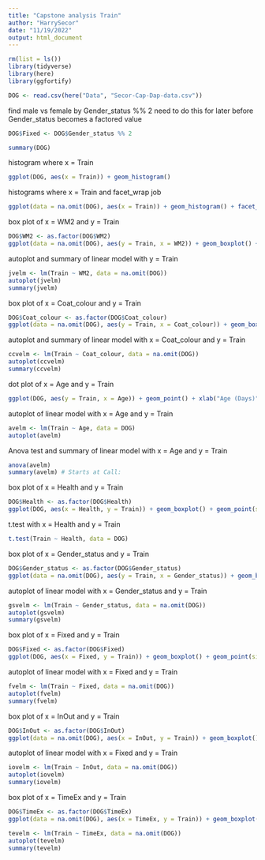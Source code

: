 ```yaml
---
title: "Capstone analysis Train"
author: "HarrySecor"
date: "11/19/2022"
output: html_document
---
```


```r
rm(list = ls())
library(tidyverse)
library(here)
library(ggfortify)
```

```r
DOG <- read.csv(here("Data", "Secor-Cap-Dap-data.csv"))
```

find male vs female by Gender_status %% 2
need to do this for later before Gender_status becomes a factored value

```r
DOG$Fixed <- DOG$Gender_status %% 2
```


```r
summary(DOG)
```

histogram where x = Train

```r
ggplot(DOG, aes(x = Train)) + geom_histogram()
```

histograms where x = Train and facet_wrap job

```r
ggplot(data = na.omit(DOG), aes(x = Train)) + geom_histogram() + facet_wrap(~WM2)
```

box plot of x = WM2 and y = Train

```r
DOG$WM2 <- as.factor(DOG$WM2)
ggplot(data = na.omit(DOG), aes(y = Train, x = WM2)) + geom_boxplot() + geom_point(size = 4, color = 'lightgrey', alpha = 0.5)
```

autoplot and summary of linear model with y = Train

```r
jvelm <- lm(Train ~ WM2, data = na.omit(DOG))
autoplot(jvelm)
summary(jvelm)
```


box plot of x = Coat_colour and y = Train

```r
DOG$Coat_colour <- as.factor(DOG$Coat_colour)
ggplot(data = na.omit(DOG), aes(y = Train, x = Coat_colour)) + geom_boxplot() + geom_point(size = 4, color = 'lightgrey', alpha = 0.5)
```

autoplot and summary of linear model with x = Coat_colour and y = Train

```r
ccvelm <- lm(Train ~ Coat_colour, data = na.omit(DOG))
autoplot(ccvelm)
summary(ccvelm)
```


dot plot of x = Age and y = Train

```r
ggplot(DOG, aes(y = Train, x = Age)) + geom_point() + xlab("Age (Days)")
```

autoplot of linear model with x = Age and y = Train

```r
avelm <- lm(Train ~ Age, data = DOG)
autoplot(avelm)
```

Anova test and summary of linear model with x = Age and y = Train

```r
anova(avelm)
summary(avelm) # Starts at Call:
```

box plot of x = Health and y = Train

```r
DOG$Health <- as.factor(DOG$Health)
ggplot(DOG, aes(x = Health, y = Train)) + geom_boxplot() + geom_point(size = 4, color = 'lightgrey', alpha = 0.5)
```

t.test with x = Health and y = Train

```r
t.test(Train ~ Health, data = DOG)
```

box plot of x = Gender_status and y = Train

```r
DOG$Gender_status <- as.factor(DOG$Gender_status)
ggplot(data = na.omit(DOG), aes(y = Train, x = Gender_status)) + geom_boxplot() + geom_point(size = 4, color = 'lightgrey', alpha = 0.5)
```

autoplot of linear model with x = Gender_status and y = Train

```r
gsvelm <- lm(Train ~ Gender_status, data = na.omit(DOG))
autoplot(gsvelm)
summary(gsvelm)
```


box plot of x = Fixed and y = Train

```r
DOG$Fixed <- as.factor(DOG$Fixed)
ggplot(DOG, aes(x = Fixed, y = Train)) + geom_boxplot() + geom_point(size = 4, color = 'lightgrey', alpha = 0.5)
```

autoplot of linear model with x = Fixed and y = Train

```r
fvelm <- lm(Train ~ Fixed, data = na.omit(DOG))
autoplot(fvelm)
summary(fvelm)
```

box plot of x = InOut and y = Train

```r
DOG$InOut <- as.factor(DOG$InOut)
ggplot(data = na.omit(DOG), aes(x = InOut, y = Train)) + geom_boxplot() + geom_point(size = 4, color = 'lightgrey', alpha = 0.5)
```

autoplot of linear model with x = Fixed and y = Train

```r
iovelm <- lm(Train ~ InOut, data = na.omit(DOG))
autoplot(iovelm)
summary(iovelm)
```

box plot of x = TimeEx and y = Train

```r
DOG$TimeEx <- as.factor(DOG$TimeEx)
ggplot(data = na.omit(DOG), aes(x = TimeEx, y = Train)) + geom_boxplot() + geom_point(size = 4, color = 'lightgrey', alpha = 0.5)
```


```r
tevelm <- lm(Train ~ TimeEx, data = na.omit(DOG))
autoplot(tevelm)
summary(tevelm)
```


